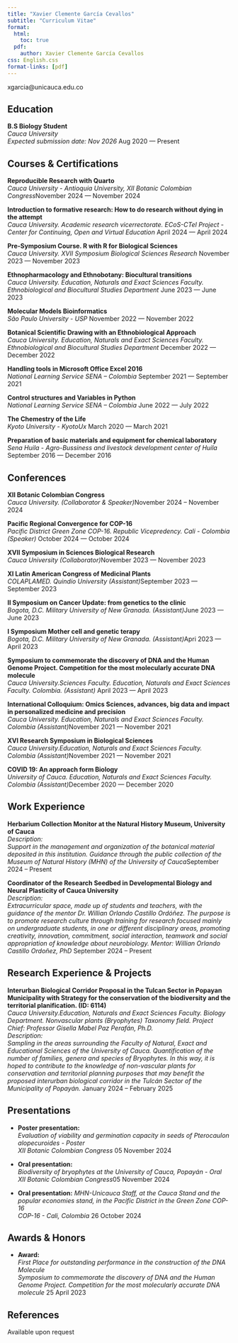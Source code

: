 ```yaml
---
title: "Xavier Clemente García Cevallos"
subtitle: "Curriculum Vitae"
format:
  html:
    toc: true
  pdf:
    author: Xavier Clemente García Cevallos
css: English.css
format-links: [pdf]
---
```


::: {.print-only .contact-block}
xgarcia\@unicauca.edu.co
:::

## Education

**B.S Biology Student** <br> *Cauca University* <br> *Expected submission date: Nov 2026* [Aug 2020 --- Present]{.cvdate}

## Courses & Certifications

**Reproducible Research with Quarto** <br> *Cauca University - Antioquia University, XII Botanic Colombian Congress*[November 2024 --- November 2024]{.cvdate}

**Introduction to formative research: How to do research without dying in the attempt** <br> *Cauca University. Academic research vicerrectorate. ECoS-CTeI Project - Center for Continuing, Open and Virtual Education* [April 2024 --- April 2024]{.cvdate}

**Pre-Symposium Course. R with R for Biological Sciences** <br> *Cauca University. XVII Symposium Biological Sciences Research* [November 2023 --- November 2023]{.cvdate}

**Ethnopharmacology and Ethnobotany: Biocultural transitions** <br> *Cauca University. Education, Naturals and Exact Sciences Faculty. Ethnobiological and Biocultural Studies Department* [June 2023 --- June 2023]{.cvdate}

**Molecular Models Bioinformatics** <br> *São Paulo University - USP* [November 2022 --- November 2022]{.cvdate}

**Botanical Scientific Drawing with an Ethnobiological Approach** <br> *Cauca University. Education, Naturals and Exact Sciences Faculty. Ethnobiological and Biocultural Studies Department* [December 2022 --- December 2022]{.cvdate}

**Handling tools in Microsoft Office Excel 2016** <br> *National Learning Service SENA – Colombia* [September 2021 --- September 2021]{.cvdate}

**Control structures and Variables in Python** <br> *National Learning Service SENA – Colombia* [June 2022 --- July 2022]{.cvdate}

**The Chemestry of the Life** <br> *Kyoto University - KyotoUx* [March 2020 --- March 2021]{.cvdate}

**Preparation of basic materials and equipment for chemical laboratory** <br> *Sena Huila - Agro-Bussiness and livestock development center of Huila* [September 2016 --- December 2016]{.cvdate}

## Conferences

**XII Botanic Colombian Congress** <br> *Cauca University. (Collaborator & Speaker)*[November 2024 -- November 2024]{.cvdate}

**Pacific Regional Convergence for COP-16** <br> *Pacific District Green Zone COP-16. Republic Vicepredency. Cali - Colombia (Speaker)* [October 2024 --- October 2024]{.cvdate}

**XVII Symposium in Sciences Biological Research** <br> *Cauca University (Collaborator)*[November 2023 --- November 2023]{.cvdate}

**XI Latin American Congress of Medicinal Plants** <br> *COLAPLAMED. Quindío University (Assistant)*[September 2023 --- September 2023]{.cvdate}

**II Symposium on Cancer Update: from genetics to the clinic** <br> *Bogota, D.C. Military University of New Granada. (Assistant)*[June 2023 --- June 2023]{.cvdate}

**I Symposium Mother cell and genetic terapy** <br> *Bogota, D.C. Military University of New Granada. (Assistant)*[Apri 2023 --- April 2023]{.cvdate}

**Symposium to commemorate the discovery of DNA and the Human Genome Project. Competition for the most molecularly accurate DNA molecule** <br> *Cauca University.Sciences Faculty. Education, Naturals and Exact Sciences Faculty. Colombia. (Assistant)* [April 2023 --- April 2023]{.cvdate}

**International Colloquium: Omics Sciences, advances, big data and impact in personalized medicine and precision** <br> *Cauca University. Education, Naturals and Exact Sciences Faculty. Colombia (Assistant)*[November 2021 --- November 2021]{.cvdate}

**XVI Research Symposium in Biological Sciences** <br> *Cauca University.Education, Naturals and Exact Sciences Faculty. Colombia (Assistant)*[November 2021 --- November 2021]{.cvdate}

**COVID 19: An approach form Biology** <br> *University of Cauca. Education, Naturals and Exact Sciences Faculty. Colombia (Assistant)*[December 2020 --- December 2020]{.cvdate}

## Work Experience

**Herbarium Collection Monitor at the Natural History Museum, University of Cauca** <br> *Description:* <br> *Support in the management and organization of the botanical material deposited in this institution. Guidance through the public collection of the Museum of Natural History (MHN) of the University of Cauca*[September 2024 -- Present]{.cvdate}

**Coordinator of the Research Seedbed in Developmental Biology and Neural Plasticity of Cauca University** <br> *Description:* <br> *Extracurricular space, made up of students and teachers, with the guidance of the mentor Dr. Willian Orlando Castillo Ordóñez. The purpose is to promote research culture through training for research focused mainly on undergraduate students, in one or different disciplinary areas, promoting creativity, innovation, commitment, social interaction, teamwork and social appropriation of knowledge about neurobiology. Mentor: Willian Orlando Castillo Ordoñez, PhD* [September 2024 -- Present]{.cvdate}

## Research Experience & Projects

**Interurban Biological Corridor Proposal in the Tulcan Sector in Popayan Municipality with Strategy for the conservation of the biodiversity and the territorial planification. (ID: 6114)** <br> *Cauca University.Education, Naturals and Exact Sciences Faculty. Biology Department. Nonvascular plants (Bryophytes) Taxonomy field. Project Chief: Professor Gisella Mabel Paz Perafán, Ph.D.* <br> *Description:* <br> *Sampling in the areas surrounding the Faculty of Natural, Exact and Educational Sciences of the University of Cauca. Quantification of the number of families, genera and species of Bryophytes. In this way, it is hoped to contribute to the knowledge of non-vascular plants for conservation and territorial planning purposes that may benefit the proposed interurban biological corridor in the Tulcán Sector of the Municipality of Popayán.* [January 2024 -- February 2025]{.cvdate}

::: no-print
## Presentations

-   **Poster presentation:** <br> *Evaluation of viability and germination capacity in seeds of Pterocaulon alopecuroides - Poster* <br> *XII Botanic Colombian Congress* [05 November 2024]{.cvdate}

-   **Oral presentation:** <br> *Biodiversity of bryophytes at the University of Cauca, Popayán - Oral* <br> *XII Botanic Colombian Congress*[05 November 2024]{.cvdate}

-   **Oral presentation:** *MHN-Unicauca Staff, at the Cauca Stand and the popular economies stand, in the Pacific District in the Green Zone COP-16* <br> *COP-16 - Cali, Colombia* [26 October 2024]{.cvdate}

## Awards & Honors

-   **Award:** <br> *First Place for outstanding performance in the construction of the DNA Molecule* <br> *Symposium to commemorate the discovery of DNA and the Human Genome Project. Competition for the most molecularly accurate DNA molecule* [25 April 2023]{.cvdate}
:::

::: print-only
## References

Available upon request
:::
